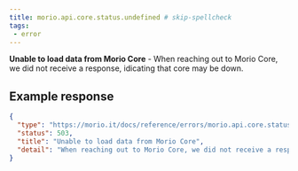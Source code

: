 ```yaml
---
title: morio.api.core.status.undefined # skip-spellcheck
tags:
 - error
---
```



<!-- MORIO_AUTO_GENERATED_CONTENT_STARTS - Manual changes made below will be overwritten skip-spellcheck -->
__Unable to load data from Morio Core__ - When reaching out to Morio Core, we did not receive a response, idicating that core may be down.
<!-- MORIO_AUTO_GENERATED_CONTENT_ENDS - Manual changes made above will be overwritten skip-spellcheck -->


<!-- MORIO_AUTO_GENERATED_CONTENT_STARTS - Manual changes made below will be overwritten skip-spellcheck -->
## Example response

```json
{
  "type": "https://morio.it/docs/reference/errors/morio.api.core.status.undefined",
  "status": 503,
  "title": "Unable to load data from Morio Core",
  "detail": "When reaching out to Morio Core, we did not receive a response, idicating that core may be down."
}
```
<!-- MORIO_AUTO_GENERATED_CONTENT_ENDS - Manual changes made above will be overwritten skip-spellcheck -->
